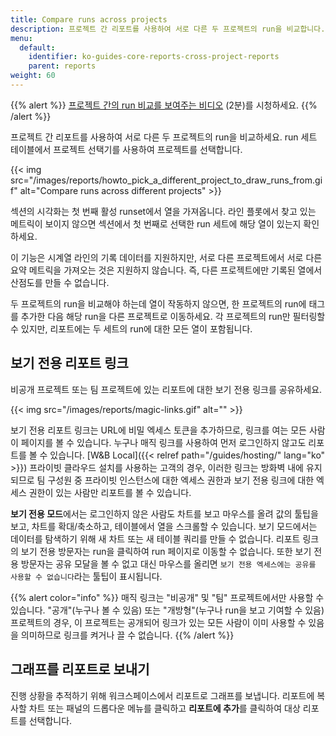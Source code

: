 ```yaml
---
title: Compare runs across projects
description: 프로젝트 간 리포트를 사용하여 서로 다른 두 프로젝트의 run을 비교합니다.
menu:
  default:
    identifier: ko-guides-core-reports-cross-project-reports
    parent: reports
weight: 60
---
```


{{% alert %}}
[프로젝트 간의 run 비교를 보여주는 비디오](https://www.youtube.com/watch?v=uD4if_nGrs4) (2분)를 시청하세요.
{{% /alert %}}

프로젝트 간 리포트를 사용하여 서로 다른 두 프로젝트의 run을 비교하세요. run 세트 테이블에서 프로젝트 선택기를 사용하여 프로젝트를 선택합니다.

{{< img src="/images/reports/howto_pick_a_different_project_to_draw_runs_from.gif" alt="Compare runs across different projects" >}}

섹션의 시각화는 첫 번째 활성 runset에서 열을 가져옵니다. 라인 플롯에서 찾고 있는 메트릭이 보이지 않으면 섹션에서 첫 번째로 선택한 run 세트에 해당 열이 있는지 확인하세요.

이 기능은 시계열 라인의 기록 데이터를 지원하지만, 서로 다른 프로젝트에서 서로 다른 요약 메트릭을 가져오는 것은 지원하지 않습니다. 즉, 다른 프로젝트에만 기록된 열에서 산점도를 만들 수 없습니다.

두 프로젝트의 run을 비교해야 하는데 열이 작동하지 않으면, 한 프로젝트의 run에 태그를 추가한 다음 해당 run을 다른 프로젝트로 이동하세요. 각 프로젝트의 run만 필터링할 수 있지만, 리포트에는 두 세트의 run에 대한 모든 열이 포함됩니다.

## 보기 전용 리포트 링크

비공개 프로젝트 또는 팀 프로젝트에 있는 리포트에 대한 보기 전용 링크를 공유하세요.

{{< img src="/images/reports/magic-links.gif" alt="" >}}

보기 전용 리포트 링크는 URL에 비밀 엑세스 토큰을 추가하므로, 링크를 여는 모든 사람이 페이지를 볼 수 있습니다. 누구나 매직 링크를 사용하여 먼저 로그인하지 않고도 리포트를 볼 수 있습니다. [W&B Local]({{< relref path="/guides/hosting/" lang="ko" >}}) 프라이빗 클라우드 설치를 사용하는 고객의 경우, 이러한 링크는 방화벽 내에 유지되므로 팀 구성원 중 프라이빗 인스턴스에 대한 엑세스 권한과 보기 전용 링크에 대한 엑세스 권한이 있는 사람만 리포트를 볼 수 있습니다.

**보기 전용 모드**에서는 로그인하지 않은 사람도 차트를 보고 마우스를 올려 값의 툴팁을 보고, 차트를 확대/축소하고, 테이블에서 열을 스크롤할 수 있습니다. 보기 모드에서는 데이터를 탐색하기 위해 새 차트 또는 새 테이블 쿼리를 만들 수 없습니다. 리포트 링크의 보기 전용 방문자는 run을 클릭하여 run 페이지로 이동할 수 없습니다. 또한 보기 전용 방문자는 공유 모달을 볼 수 없고 대신 마우스를 올리면 `보기 전용 엑세스에는 공유를 사용할 수 없습니다`라는 툴팁이 표시됩니다.

{{% alert color="info" %}}
매직 링크는 "비공개" 및 "팀" 프로젝트에서만 사용할 수 있습니다. "공개"(누구나 볼 수 있음) 또는 "개방형"(누구나 run을 보고 기여할 수 있음) 프로젝트의 경우, 이 프로젝트는 공개되어 링크가 있는 모든 사람이 이미 사용할 수 있음을 의미하므로 링크를 켜거나 끌 수 없습니다.
{{% /alert %}}

## 그래프를 리포트로 보내기

진행 상황을 추적하기 위해 워크스페이스에서 리포트로 그래프를 보냅니다. 리포트에 복사할 차트 또는 패널의 드롭다운 메뉴를 클릭하고 **리포트에 추가**를 클릭하여 대상 리포트를 선택합니다.
